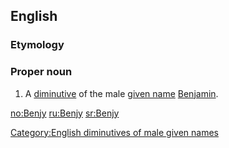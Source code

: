 ==English==

===Etymology===
{{suffix|en|Benjamin|y}}

===Proper noun===
{{en-proper noun}}

# A [[diminutive]] of the male [[given name]] [[Benjamin]].

[[Category:English diminutives of male given names]]

[[no:Benjy]]
[[ru:Benjy]]
[[sr:Benjy]]